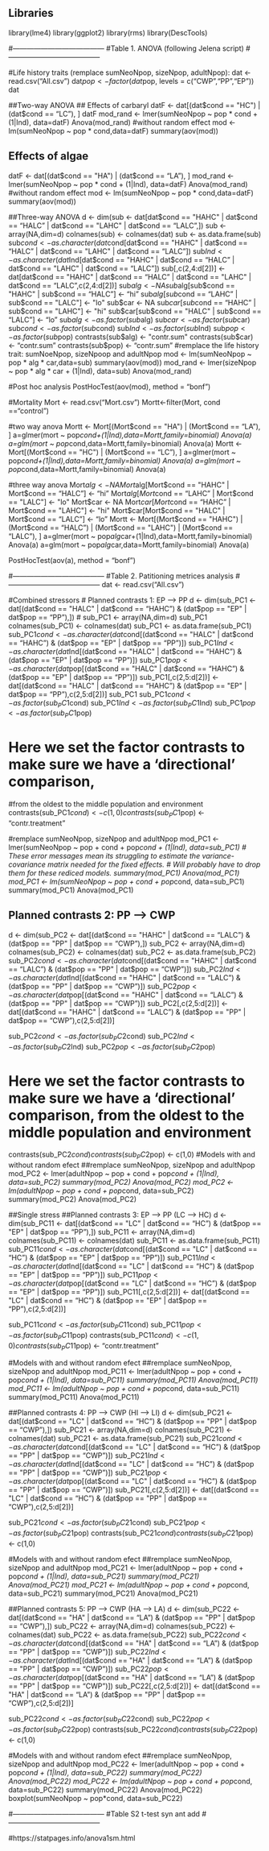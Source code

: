 ## Libraries
library(lme4)
library(ggplot2)
library(rms)
library(DescTools)

#---------------------------------------
#Table 1. ANOVA (following Jelena script)
#---------------------------------------

#Life history traits (remplace sumNeoNpop, sizeNpop, adultNpop): 
dat <- read.csv("All.csv")
dat$pop <- factor(dat$pop, levels = c("CWP","PP","EP"))
dat

##Two-way ANOVA
## Effects of carbaryl
datF <- dat[(dat$cond == "HC") | (dat$cond == "LC"), ]
datF
mod_rand <- lmer(sumNeoNpop ~ pop * cond + (1|Ind), data=datF)
Anova(mod_rand)
#without random effect
mod <- lm(sumNeoNpop ~ pop * cond,data=datF)
summary(aov(mod))

## Effects of algae
datF <- dat[(dat$cond == "HA") | (dat$cond == "LA"), ]
mod_rand <- lmer(sumNeoNpop ~ pop * cond + (1|Ind), data=datF)
Anova(mod_rand)
#without random effect
mod <- lm(sumNeoNpop ~ pop * cond,data=datF)
summary(aov(mod))

##Three-way ANOVA
d <- dim(sub <- dat[dat$cond == "HAHC" | dat$cond == "HALC" | dat$cond == "LAHC" | dat$cond == "LALC",])
sub <- array(NA,dim=d)
colnames(sub) <- colnames(dat)
sub <- as.data.frame(sub)
sub$cond <- as.character(dat$cond[dat$cond == "HAHC" | dat$cond == "HALC" | dat$cond == "LAHC" | dat$cond == "LALC"])
sub$Ind <- as.character(dat$Ind[dat$cond == "HAHC" | dat$cond == "HALC" | dat$cond == "LAHC" | dat$cond == "LALC"])
sub[,c(2,4:d[2])] <- dat[dat$cond == "HAHC" | dat$cond == "HALC" | dat$cond == "LAHC" | dat$cond == "LALC",c(2,4:d[2])]
sub$alg <- NA
sub$alg[sub$cond == "HAHC" | sub$cond == "HALC"] <- "hi"
sub$alg[sub$cond == "LAHC" | sub$cond == "LALC"] <- "lo"
sub$car <- NA
sub$car[sub$cond == "HAHC" | sub$cond == "LAHC"] <- "hi"
sub$car[sub$cond == "HALC" | sub$cond == "LALC"] <- "lo"
sub$alg <- as.factor(sub$alg)
sub$car <- as.factor(sub$car)
sub$cond <- as.factor(sub$cond)
sub$Ind <- as.factor(sub$Ind)
sub$pop <- as.factor(sub$pop)
contrasts(sub$alg) <- "contr.sum"
contrasts(sub$car) <- "contr.sum"
contrasts(sub$pop) <- "contr.sum"
#remplace the life history trait: sumNoeNpop, sizeNpoop and adultNpop
mod <- lm(sumNeoNpop ~ pop * alg * car,data=sub)
summary(aov(mod))
mod_rand <- lmer(sizeNpop ~ pop * alg * car + (1|Ind), data=sub)
Anova(mod_rand)

#Post hoc analysis
PostHocTest(aov(mod), method = "bonf")


#Mortality 
Mort <- read.csv("Mort.csv")
Mortt<-filter(Mort, cond =="control")

#two way anova
Mortt <- Mort[(Mort$cond == "HA") | (Mort$cond == "LA"), ]
a=glmer(mort ~ pop*cond+(1|Ind),data=Mortt,family=binomial)
Anova(a)
a=glm(mort ~ pop*cond,data=Mortt,family=binomial)
Anova(a)
Mortt <- Mort[(Mort$cond == "HC") | (Mort$cond == "LC"), ]
a=glmer(mort ~ pop*cond+(1|Ind),data=Mortt,family=binomial)
Anova(a)
a=glm(mort ~ pop*cond,data=Mortt,family=binomial)
Anova(a)

#three way anova
Mort$alg <- NA
Mort$alg[Mort$cond == "HAHC" | Mort$cond == "HALC"] <- "hi"
Mort$alg[Mort$cond == "LAHC" | Mort$cond == "LALC"] <- "lo"
Mort$car <- NA
Mort$car[Mort$cond == "HAHC" | Mort$cond == "LAHC"] <- "hi"
Mort$car[Mort$cond == "HALC" | Mort$cond == "LALC"] <- "lo"
Mortt <- Mort[(Mort$cond == "HAHC") | (Mort$cond == "HALC") | (Mort$cond == "LAHC") | (Mort$cond == "LALC"), ]
a=glmer(mort ~ pop*alg*car+(1|Ind),data=Mortt,family=binomial)
Anova(a)
a=glm(mort ~ pop*alg*car,data=Mortt,family=binomial)
Anova(a)

PostHocTest(aov(a), method = "bonf")

#---------------------------------------
#Table 2. Patitioning metrices analysis 
#---------------------------------------
dat <- read.csv("All.csv")

#Combined stressors
# Planned contrasts 1: EP --> PP
d <- dim(sub_PC1 <- dat[(dat$cond == "HALC" | dat$cond == "HAHC") & (dat$pop == "EP" | dat$pop == "PP"),]) #
sub_PC1 <- array(NA,dim=d)
sub_PC1
colnames(sub_PC1) <- colnames(dat)
sub_PC1 <- as.data.frame(sub_PC1)
sub_PC1$cond <- as.character(dat$cond[(dat$cond == "HALC" | dat$cond == "HAHC") & (dat$pop == "EP" | dat$pop == "PP")])
sub_PC1$Ind <- as.character(dat$Ind[(dat$cond == "HALC" | dat$cond == "HAHC") & (dat$pop == "EP" | dat$pop == "PP")])
sub_PC1$pop <- as.character(dat$pop[(dat$cond == "HALC" | dat$cond == "HAHC") & (dat$pop == "EP" | dat$pop == "PP")])
sub_PC1[,c(2,5:d[2])] <- dat[(dat$cond == "HALC" | dat$cond == "HAHC") & (dat$pop == "EP" | dat$pop == "PP"),c(2,5:d[2])]
sub_PC1 
sub_PC1$cond <- as.factor(sub_PC1$cond)
sub_PC1$Ind <- as.factor(sub_PC1$Ind)
sub_PC1$pop <- as.factor(sub_PC1$pop)

# Here we set the factor contrasts to make sure we have a 'directional' comparison, 
#from the oldest to the middle population and environment
contrasts(sub_PC1$cond) <- c(1,0)
contrasts(sub_PC1$pop) <- "contr.treatment"

#remplace sumNeoNpop, sizeNpop and adultNpop
mod_PC1 <- lmer(sumNeoNpop ~ pop + cond + pop*cond + (1|Ind), data=sub_PC1)
# These error messages mean its struggling to estimate the variance-covariance matrix needed for the fixed effects. 
# Will probably have to drop them for these rediced models.
summary(mod_PC1)
Anova(mod_PC1)
mod_PC1 <- lm(sumNeoNpop ~ pop + cond + pop*cond, data=sub_PC1)
summary(mod_PC1)
Anova(mod_PC1)

## Planned contrasts 2: PP --> CWP
d <- dim(sub_PC2 <- dat[(dat$cond == "HAHC" | dat$cond == "LALC") & (dat$pop == "PP" | dat$pop == "CWP"),])
sub_PC2 <- array(NA,dim=d)
colnames(sub_PC2) <- colnames(dat)
sub_PC2 <- as.data.frame(sub_PC2)
sub_PC2$cond <- as.character(dat$cond[(dat$cond == "HAHC" | dat$cond == "LALC") & (dat$pop == "PP" | dat$pop == "CWP")])
sub_PC2$Ind <- as.character(dat$Ind[(dat$cond == "HAHC" | dat$cond == "LALC") & (dat$pop == "PP" | dat$pop == "CWP")])
sub_PC2$pop <- as.character(dat$pop[(dat$cond == "HAHC" | dat$cond == "LALC") & (dat$pop == "PP" | dat$pop == "CWP")])
sub_PC2[,c(2,5:d[2])] <- dat[(dat$cond == "HAHC" | dat$cond == "LALC") & (dat$pop == "PP" | dat$pop == "CWP"),c(2,5:d[2])]

sub_PC2$cond <- as.factor(sub_PC2$cond)
sub_PC2$Ind <- as.factor(sub_PC2$Ind)
sub_PC2$pop <- as.factor(sub_PC2$pop)

# Here we set the factor contrasts to make sure we have a 'directional' comparison, from the oldest to the middle population and environment
contrasts(sub_PC2$cond)
contrasts(sub_PC2$pop) <- c(1,0)
#Models with and without random efect 
##remplace sumNeoNpop, sizeNpop and adultNpop
mod_PC2 <- lmer(adultNpop ~ pop + cond + pop*cond + (1|Ind), data=sub_PC2)
summary(mod_PC2)
Anova(mod_PC2)
mod_PC2 <- lm(adultNpop ~ pop + cond + pop*cond, data=sub_PC2)
summary(mod_PC2)
Anova(mod_PC2)

##Single stress
##Planned contrasts 3: EP --> PP (LC --> HC)
d <- dim(sub_PC11 <- dat[(dat$cond == "LC" | dat$cond == "HC") & (dat$pop == "EP" | dat$pop == "PP"),])
sub_PC11 <- array(NA,dim=d)
colnames(sub_PC11) <- colnames(dat)
sub_PC11 <- as.data.frame(sub_PC11)
sub_PC11$cond <- as.character(dat$cond[(dat$cond == "LC" | dat$cond == "HC") & (dat$pop == "EP" | dat$pop == "PP")])
sub_PC11$Ind <- as.character(dat$Ind[(dat$cond == "LC" | dat$cond == "HC") & (dat$pop == "EP" | dat$pop == "PP")])
sub_PC11$pop <- as.character(dat$pop[(dat$cond == "LC" | dat$cond == "HC") & (dat$pop == "EP" | dat$pop == "PP")])
sub_PC11[,c(2,5:d[2])] <- dat[(dat$cond == "LC" | dat$cond == "HC") & (dat$pop == "EP" | dat$pop == "PP"),c(2,5:d[2])]

sub_PC11$cond <- as.factor(sub_PC11$cond)
sub_PC11$pop <- as.factor(sub_PC11$pop)
contrasts(sub_PC11$cond) <- c(1,0)
contrasts(sub_PC11$pop) <- "contr.treatment"

#Models with and without random efect 
##remplace sumNeoNpop, sizeNpop and adultNpop
mod_PC11 <- lmer(adultNpop ~ pop + cond + pop*cond + (1|Ind), data=sub_PC11)
summary(mod_PC11)
Anova(mod_PC11)
mod_PC11 <- lm(adultNpop ~ pop + cond + pop*cond, data=sub_PC11)
summary(mod_PC11)
Anova(mod_PC11)

##Planned contrasts 4: PP --> CWP (HI --> LI)
d <- dim(sub_PC21 <- dat[(dat$cond == "LC" | dat$cond == "HC") & (dat$pop == "PP" | dat$pop == "CWP"),])
sub_PC21 <- array(NA,dim=d)
colnames(sub_PC21) <- colnames(dat)
sub_PC21 <- as.data.frame(sub_PC21)
sub_PC21$cond <- as.character(dat$cond[(dat$cond == "LC" | dat$cond == "HC") & (dat$pop == "PP" | dat$pop == "CWP")])
sub_PC21$Ind <- as.character(dat$Ind[(dat$cond == "LC" | dat$cond == "HC") & (dat$pop == "PP" | dat$pop == "CWP")])
sub_PC21$pop <- as.character(dat$pop[(dat$cond == "LC" | dat$cond == "HC") & (dat$pop == "PP" | dat$pop == "CWP")])
sub_PC21[,c(2,5:d[2])] <- dat[(dat$cond == "LC" | dat$cond == "HC") & (dat$pop == "PP" | dat$pop == "CWP"),c(2,5:d[2])]

sub_PC21$cond <- as.factor(sub_PC21$cond)
sub_PC21$pop <- as.factor(sub_PC21$pop)
contrasts(sub_PC21$cond)
contrasts(sub_PC21$pop) <- c(1,0)

#Models with and without random efect 
##remplace sumNeoNpop, sizeNpop and adultNpop
mod_PC21 <- lmer(adultNpop ~ pop + cond + pop*cond + (1|Ind), data=sub_PC21)
summary(mod_PC21)
Anova(mod_PC21)
mod_PC21 <- lm(adultNpop ~ pop + cond + pop*cond, data=sub_PC21)
summary(mod_PC21)
Anova(mod_PC21)

##Planned contrasts 5: PP --> CWP (HA --> LA)
d <- dim(sub_PC22 <- dat[(dat$cond == "HA" | dat$cond == "LA") & (dat$pop == "PP" | dat$pop == "CWP"),])
sub_PC22 <- array(NA,dim=d)
colnames(sub_PC22) <- colnames(dat)
sub_PC22 <- as.data.frame(sub_PC22)
sub_PC22$cond <- as.character(dat$cond[(dat$cond == "HA" | dat$cond == "LA") & (dat$pop == "PP" | dat$pop == "CWP")])
sub_PC22$Ind <- as.character(dat$Ind[(dat$cond == "HA" | dat$cond == "LA") & (dat$pop == "PP" | dat$pop == "CWP")])
sub_PC22$pop <- as.character(dat$pop[(dat$cond == "HA" | dat$cond == "LA") & (dat$pop == "PP" | dat$pop == "CWP")])
sub_PC22[,c(2,5:d[2])] <- dat[(dat$cond == "HA" | dat$cond == "LA") & (dat$pop == "PP" | dat$pop == "CWP"),c(2,5:d[2])]

sub_PC22$cond <- as.factor(sub_PC22$cond)
sub_PC22$pop <- as.factor(sub_PC22$pop)
contrasts(sub_PC22$cond)
contrasts(sub_PC22$pop) <- c(1,0)

#Models with and without random efect 
##remplace sumNeoNpop, sizeNpop and adultNpop
mod_PC22 <- lmer(adultNpop ~ pop + cond + pop*cond + (1|Ind), data=sub_PC22)
summary(mod_PC22)
Anova(mod_PC22)
mod_PC22 <- lm(adultNpop ~ pop + cond + pop*cond, data=sub_PC22)
summary(mod_PC22)
Anova(mod_PC22)
boxplot(sumNeoNpop ~ pop*cond, data=sub_PC22)

#---------------------------------------
#Table S2 t-test syn ant add
#---------------------------------------

#https://statpages.info/anova1sm.html

